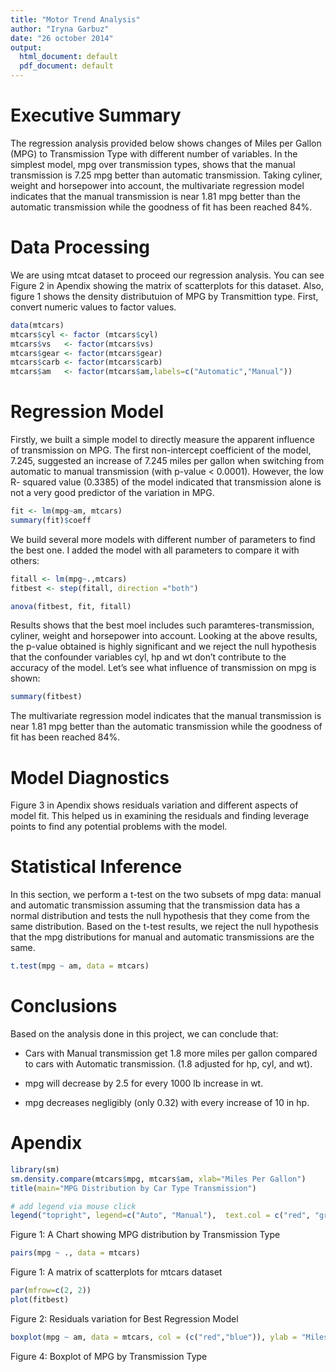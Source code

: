 ```yaml
---
title: "Motor Trend Analysis"
author: "Iryna Garbuz"
date: "26 october 2014"
output:
  html_document: default
  pdf_document: default
---
```

Executive Summary
======================
The regression analysis provided below shows changes of Miles per Gallon (MPG)  to Transmission Type with different number of variables. In the simplest model, mpg over transmission types, shows that the manual transmission is 7.25 mpg better than automatic transmission. Taking cyliner,  weight and horsepower into account, the multivariate regression model indicates that the manual transmission is near 1.81 mpg better than the automatic transmission while the goodness of fit has been reached 84%.

Data Processing
===================
We are using mtcat dataset to proceed our regression analysis. You can see Figure 2 in Apendix showing the matrix of scatterplots for this dataset. Also, figure 1 shows the density distributuion of MPG by Transmittion type. 
First, convert numeric values to factor values.
```r
data(mtcars)
mtcars$cyl <- factor (mtcars$cyl)
mtcars$vs   <- factor(mtcars$vs)
mtcars$gear <- factor(mtcars$gear)
mtcars$carb <- factor(mtcars$carb)
mtcars$am   <- factor(mtcars$am,labels=c("Automatic","Manual"))
```
Regression Model
==================
Firstly, we built a simple model to directly measure the apparent influence of transmission on MPG. The first non-intercept coefficient of the model, 7.245, suggested an increase of 7.245 miles per gallon when switching from automatic to manual transmission (with p-value < 0.0001). However, the low R- squared value (0.3385) of the model indicated that transmission alone is not a very good predictor of the variation in MPG.
```r
fit <- lm(mpg~am, mtcars)
summary(fit)$coeff
```
We build several more models with different number of parameters to find the best one. I added the model with all parameters to compare it with others:
```r
fitall <- lm(mpg~.,mtcars)
fitbest <- step(fitall, direction ="both")
```

```r
anova(fitbest, fit, fitall)
```
Results shows that the best moel includes such paramteres-transmission, cyliner, weight and horsepower into account. Looking at the above results, the p-value obtained is highly significant and we reject the null hypothesis that the confounder variables cyl, hp and wt don’t contribute to the accuracy of the model.
Let's see what influence of transmission on mpg is shown:
```r
summary(fitbest)
```
The multivariate regression model indicates that the manual transmission is near 1.81 mpg better than the automatic transmission while the goodness of fit has been reached 84%.

Model Diagnostics
===================
Figure 3 in Apendix shows residuals variation and different aspects of model fit. This helped us in examining the residuals and finding leverage points to find any potential problems with the model.

Statistical Inference
======================
In this section, we perform a t-test on the two subsets of mpg data: manual and automatic transmission assuming that the transmission data has a normal distribution and tests the null hypothesis that they come from the same distribution. Based on the t-test results, we reject the null hypothesis that the mpg distributions for manual and automatic transmissions are the same.

```r
t.test(mpg ~ am, data = mtcars)
```

Conclusions
==============
Based on the analysis done in this project, we can conclude that:

- Cars with Manual transmission get 1.8 more miles per gallon compared to cars with Automatic transmission. (1.8 adjusted for hp, cyl, and wt).

- mpg will decrease by 2.5 for every 1000 lb increase in wt.

- mpg decreases negligibly (only 0.32) with every increase of 10 in hp.

Apendix
==================

```r
library(sm)
sm.density.compare(mtcars$mpg, mtcars$am, xlab="Miles Per Gallon")
title(main="MPG Distribution by Car Type Transmission")

# add legend via mouse click
legend("topright", legend=c("Auto", "Manual"),  text.col = c("red", "green"))
```

Figure 1: A Chart showing MPG distribution by Transmission Type

```r
pairs(mpg ~ ., data = mtcars)
```
Figure 1: A matrix of scatterplots for mtcars dataset

```r
par(mfrow=c(2, 2))
plot(fitbest)
```
Figure 2: Residuals variation for Best Regression Model

```r
boxplot(mpg ~ am, data = mtcars, col = (c("red","blue")), ylab = "Miles Per Gallon", xlab = "Transmission Type")
```

Figure 4: Boxplot of MPG by Transmission Type
